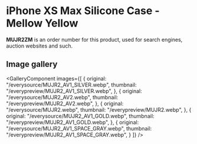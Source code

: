 
# iPhone XS Max Silicone Case - Mellow Yellow

<Callout type='info' emoji='👉🏻'>**MUJR2ZM** is an order number for this product, used for search engines, auction websites and such.</Callout>

## Image gallery

<GalleryComponent
    images={[
      {
        original: "/everysource/MUJR2_AV1_SILVER.webp",
        thumbnail: "/everypreview/MUJR2_AV1_SILVER.webp",
      },
      {
        original: "/everysource/MUJR2_AV2.webp",
        thumbnail: "/everypreview/MUJR2_AV2.webp",
      },
      {
        original: "/everysource/MUJR2.webp",
        thumbnail: "/everypreview/MUJR2.webp",
      },
      {
        original: "/everysource/MUJR2_AV1_GOLD.webp",
        thumbnail: "/everypreview/MUJR2_AV1_GOLD.webp",
      },
      {
        original: "/everysource/MUJR2_AV1_SPACE_GRAY.webp",
        thumbnail: "/everypreview/MUJR2_AV1_SPACE_GRAY.webp",
      }
    ]}
  />
